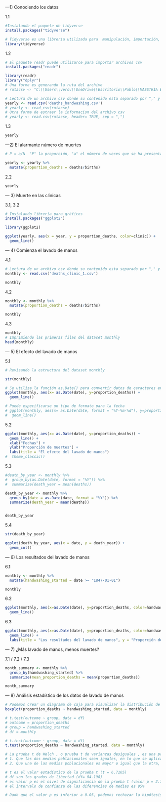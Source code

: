 ---1) Conociendo los datos

1.1

```{r}
#Instalando el paquete de tidyverse
install.packages("tidyverse")         
```


```{r}
# Tidyverse es una libreria utilizada para  manipulación, importación, exploración y visualización de datos
library(tidyverse) 
```

1.2

```{r}
# El paquete readr puede utilizarce para importar archivos csv
install.packages("readr")
```
```{r}
library(readr)
library("dplyr")
# Una forma es generando la ruta del archivo
# rutacsv <- "C:\\Users\\verov\\OneDrive\\Escritorio\\Pablo\\MAESTRÍA EN INGENIERÍA PARA LA INDUSTRIA CON ESPECIALIDAD EN CIENCIAS DE LA COMPUTACIÓN\\Primer Trimestre 2022\\Fundamentos de Programacion Scripting\\proyecto\\deaths_handwashing.csv"

# Lectura de un archivo csv donde su contenido esta separado por "," y poseen un titulo cada columna
yearly <- read.csv('deaths_handwashing.csv')
# yearly <- read_csv(rutacsv)
# Otra forma de estraer la informacion del archivo csv
# yearly <- read.csv(rutacsv, header= TRUE, sep = ",")
```

1.3

```{r}
yearly
```

---2) El alarmante número de muertes

```{r}
# P = a/N  "P" la proporción, "a" el número de veces que se ha presentado la variable de interés, y "N" el número de datos del total de la muestra.

yearly <- yearly %>%
  mutate(proportion_deaths = deaths/births)
```

2.2

```{r}
yearly
```


--- 3) Muerte en las clínicas

3.1, 3.2

```{r}
# Instalando librería para gráficos
install.packages("ggplot2")

library(ggplot2)

ggplot(yearly, aes(x = year, y = proportion_deaths, color=clinic)) +
  geom_line()

```

--- 4) Comienza el lavado de manos

4.1

```{r}
# Lectura de un archivo csv donde su contenido esta separado por "," y poseen un titulo cada columna
monthly <- read.csv('deaths_clinic_1.csv')

monthly

```

4.2

```{r}
monthly <- monthly %>%
  mutate(proportion_deaths = deaths/births)

monthly

```

4.3

```{r}
monthly
# Imprimiendo las primeras filas del dataset monthly
head(monthly)
```

--- 5) El efecto del lavado de manos

5.1

```{r}
# Revisando la estructura del dataset monthly

str(monthly)

# Se utiliza la función as.Date() para convertir datos de caracteres en fechas
ggplot(monthly, aes(x= as.Date(date), y=proportion_deaths)) +
  geom_line()

# Puede especificarse un tipo de formato para la fecha
# ggplot(monthly, aes(x= as.Date(date, format = "%Y-%m-%d"), y=proportion_deaths)) +
#  geom_line()

```
5.2

```{r}
ggplot(monthly, aes(x= as.Date(date), y=proportion_deaths)) +
  geom_line() +
  xlab("Fechas") +
  ylab("Proporción de muertes") +
  labs(title = "El efecto del lavado de manos")
#  theme_classic()

```
5.3

```{r}
#death_by_year <- monthly %>%
#  group_by(as.Date(date, format = "%Y")) %>%
#  summarize(death_year = mean(deaths))

death_by_year <- monthly %>%
  group_by(date = as.Date(date, format = "%Y")) %>%
  summarize(death_year = mean(deaths))


death_by_year

```

5.4

```{r}
str(death_by_year)

ggplot(death_by_year, aes(x = date, y = death_year)) +
  geom_col()

```
--- 6) Los resultados del lavado de manos

6.1

```{r}
monthly <- monthly %>%
  mutate(handwashing_started = date >= "1847-01-01")

monthly

```

6.2

```{r}

ggplot(monthly, aes(x=as.Date(date), y=proportion_deaths, color=handwashing_started)) +
  geom_line()

```
6.3

```{r}

ggplot(monthly, aes(x=as.Date(date), y=proportion_deaths, color=handwashing_started)) +
  geom_line() +
  labs(title = "Los resultados del lavado de manos", y = "Proporción de muertos", x = "Fecha")

```
--- 7) ¿Más lavado de manos, menos muertes?

7.1 / 7.2 / 7.3

```{r}
month_summary <- monthly %>%
  group_by(handwashing_started) %>%
  summarize(mean_proportion_deaths = mean(proportion_deaths))

month_summary
```
--- 8) Análisis estadístico de los datos de lavado de manos

```{r}

# Podemos crear un diagrama de caja para visualizar la distribución de cada grupo y ver si las puntuaciones medias entre los grupos son significativamente diferentes o no.
boxplot(proportion_deaths ~ handwashing_started, data = monthly)

```


```{r}
# t.test(outcome ~ group, data = df)
# outcome = proportion_deaths
# group = handwashing_started
# df = monthly

# t.test(outcome ~ group, data = df)
t.test(proportion_deaths ~ handwashing_started, data = monthly)

# La prueba t de Welch , o prueba t de varianzas desiguales , es una prueba de ubicación de dos muestras que se utiliza para probar la hipótesis nula de que dos poblaciones tienen medias iguales. Estas estadísticas se pueden usar con la distribución t para probar una de dos posibles hipótesis nulas :
# 1. Que las dos medias poblacionales sean iguales, en lo que se aplica una prueba de dos colas
# 2. Que una de las medias poblacionales es mayor o igual que la otra, en lo que se aplica una prueba de una cola.

# t es el valor estadístico de la prueba t (t = 6.7105)
# df son los grados de libertad (df= 84.198)
# el valor p es el nivel de significancia de la prueba t (valor p = 2.114e-09)
# el intervalo de confianza de las diferencias de medias es 95% 

# Dado que el valor p es inferior a 0.05, podemos rechazar la hipótesis nula y decir que existe una diferencia estadísticamente significativa en las puntuaciones medias. Podemos cloncluir que se acepta la hipotesis alternativa que a partir del año 1847 la proporción de muertes se reduce drásticamente y, sí, fue entonces cuando se hizo obligatorio el lavado de manos.

```

